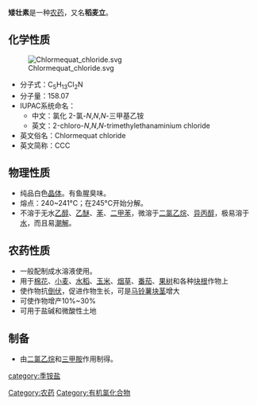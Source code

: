 '''矮壮素'''是一种[[农药|农药]]，又名'''稻麦立'''。

==化学性质==
[[File:Chlormequat_chloride.svg|thumbnail]]
*分子式：C<sub>5</sub>H<sub>13</sub>Cl<sub>2</sub>N
*分子量：158.07
*IUPAC系统命名：
**中文：氯化 2-氯-''N'',''N'',''N''-三甲基乙铵
**英文：2-chloro-''N'',''N'',''N''-trimethylethanaminium chloride
*英文俗名：Chlormequat chloride
*英文简称：CCC

==物理性质==
*纯品白色[[晶体|晶体]]。有鱼腥臭味。
*熔点：240~241°C；在245°C开始分解。
*不溶于无水[[乙醇|乙醇]]、[[乙醚|乙醚]]、[[苯|苯]]、[[二甲苯|二甲苯]]，微溶于[[二氯乙烷|二氯乙烷]]、[[异丙醇|异丙醇]]，极易溶于[[水|水]]，而且易[[潮解|潮解]]。

==农药性质==
*一般配制成水溶液使用。
*用于[[棉花|棉花]]、[[小麦|小麦]]、[[水稻|水稻]]、[[玉米|玉米]]、[[烟草|烟草]]、[[番茄|番茄]]、[[果树|果树]]和各种[[块根|块根]]作物上
*使作物抗[[倒伏|倒伏]]，促进作物生长，可是[[马铃薯|马铃薯]][[块茎|块茎]]增大
*可使作物增产10%~30%
*可用于盐碱和微酸性土地

==制备==
*由[[二氯乙烷|二氯乙烷]]和[[三甲胺|三甲胺]]作用制得。

{{植物激素}}

[[Category:农药|Category:农药]]
[[category:季铵盐|category:季铵盐]]
[[Category:有机氯化合物|Category:有机氯化合物]]